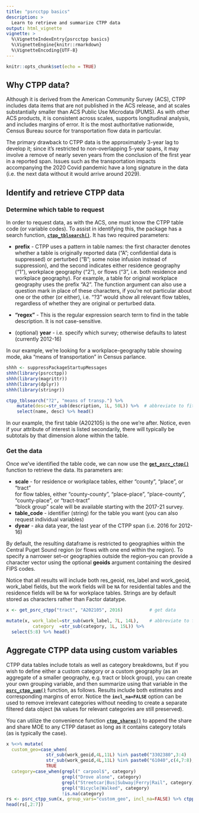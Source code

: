 ```yaml
---
title: "psrcctpp basics"
description: >
  Learn to retrieve and summarize CTPP data
output: html_vignette
vignette: >
  %\VignetteIndexEntry{psrcctpp basics}
  %\VignetteEngine{knitr::rmarkdown}
  %\VignetteEncoding{UTF-8}
---
```


```r
knitr::opts_chunk$set(echo = TRUE)

```

## Why CTPP data?

Although it is derived from the American Community Survey (ACS), CTPP includes data items that are not published in the ACS release, and at scales substantially smaller than ACS Public Use Microdata (PUMS). As with other ACS products, it is consistent across scales, supports longitudinal analysis, and includes margins of error. It is the most authoritative nationwide, Census Bureau source for transportation flow data in particular.

The primary drawback to CTPP data is the approximately 3-year lag to develop it; since it's restricted to non-overlapping 5-year spans, it may involve a remove of nearly seven years from the conclusion of the first year in a reported span. Issues such as the transportation impacts accompanying the 2020 Covid pandemic have a long signature in the data (i.e. the next data without it would arrive around 2029).

## Identify and retrieve CTPP data

### Determine which table to request

In order to request data, as with the ACS, one must know the CTPP table code (or variable codes). To assist in identifying this, the package has a search function, [**`ctpp_tblsearch()`**](https://psrc.github.io/psrcctpp/reference/ctpp_tblsearch.html). It has two required parameters: 

  * **prefix** - CTPP uses a pattern in table names: the first character denotes whether a table is originally reported data ("A"; confidential data is suppressed) or perturbed ("B"; some noise infusion instead of suppression), and the second indicates either residence geography ("1"), workplace geography ("2"), or flows ("3", i.e. both residence and workplace geography). For example, a table for original workplace geography uses the prefix "A2". The function argument can also use a question mark in place of these characters, if you're not particular about one or the other (or either), i.e. "?3" would show all relevant flow tables, regardless of whether they are original or perturbed data.

  * **"regex"** - This is the regular expression search term to find in the table description. It is not case-sensitive.
  * (optional) **year** - i.e. specify which survey; otherwise defaults to latest (currently 2012-16)
  
In our example, we're looking for a workplace-geography table showing mode, aka "means of transportation" in Census parlance.

```r
shhh <- suppressPackageStartupMessages
shhh(library(psrcctpp))
shhh(library(magrittr))
shhh(library(dplyr))
shhh(library(stringr))

ctpp_tblsearch("?2", "means of transp.") %>%
    mutate(desc=str_sub(description, 1L, 50L)) %>%  # abbreviate to fit in frame
    select(name, desc) %>% head()

```
In our example, the first table (A202105) is the one we're after. Notice, even if your attribute of interest is listed secondarily, there will typically be subtotals by that dimension alone within the table.

### Get the data

Once we've identified the table code, we can now use the [**`get_psrc_ctpp()`**](https://psrc.github.io/psrcctpp/reference/get_psrc_ctpp.html) function to retrieve the data. Its parameters are:

  * **scale** - for residence or workplace tables, either "county", "place", or "tract"  
            for flow tables, either "county-county", "place-place", "place-county", "county-place", or "tract-tract"  
            "block group" scale will be available starting with the 2017-21 survey.  
  * **table_code** - identifier (string) for the table you want (you can also request individual variables)
  * **dyear** - aka data year, the last year of the CTPP span (i.e. 2016 for 2012-16)

By default, the resulting dataframe is restricted to geographies within the Central Puget Sound region (or flows with one end within the region). To specify a narrower set--or geographies outside the region--you can provide a character vector using the optional **geoids** argument containing the desired FIPS codes.

Notice that all results will include both res_geoid, res_label and work_geoid, work_label fields, but the work fields will be `NA` for residential tables and the residence fields will be `NA` for workplace tables. Strings are by default stored as characters rather than Factor datatype.

```r
x <- get_psrc_ctpp("tract", "A202105", 2016)          # get data

mutate(x, work_label=str_sub(work_label, 7L, 14L),    # abbreviate to fit in frame
          category  =str_sub(category, 1L, 15L)) %>%
  select(5:8) %>% head()                   

```

## Aggregate CTPP data using custom variables

CTPP data tables include totals as well as category breakdowns, but if you wish to define either a custom category or a custom geography (as an aggregate of a smaller geography, e.g. tract or block group), you can create your own grouping variable, and then summarize using that variable in the [**`psrc_ctpp_sum()`**](https://psrc.github.io/psrcctpp/reference/ctpp_stat.html) function, as follows. Results include both estimates and corresponding margins of error. Notice the **`incl_na=FALSE`** option can be used to remove irrelevant categories without needing to create a separate filtered data object (`NA` values for relevant categories are still preserved).
  
You can utilize the convenience function [**`ctpp_shares()`**](https://psrc.github.io/psrcctpp/reference/ctpp_shares.html) to append the share and share MOE to any CTPP dataset as long as it contains category totals (as is typically the case).

```r
x %<>% mutate(
  custom_geo=case_when(
               str_sub(work_geoid,4L,11L) %in% paste0("3302380",3:4)         ~ "Downtown Bellevue",
               str_sub(work_geoid,4L,11L) %in% paste0("61040",c(4,7:8),"00") ~ "Downtown Everett",
               TRUE                                                          ~ NA_character_),
  category=case_when(grepl(" carpool$", category)                       ~"Carpool",
                     grepl("Drove alone", category)                     ~"Drove Alone",
                     grepl("Streetcar|Bus|Subway|Ferry|Rail", category) ~"Transit",
                     grepl("Bicycle|Walked", category)                  ~"Bike/Ped",
                     !is.na(category)                                   ~category))
rs <- psrc_ctpp_sum(x, group_vars="custom_geo", incl_na=FALSE) %>% ctpp_shares()
head(rs[,2:7])

```
